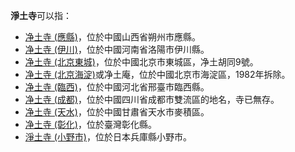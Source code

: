 '''淨土寺'''可以指：
* [[净土寺_(應縣)|净土寺 (應縣)]]，位於中國山西省朔州市應縣。
* [[净土寺_(伊川)|净土寺 (伊川)]]，位於中國河南省洛陽市伊川縣。
* [[净土寺_(北京東城)|净土寺 (北京東城)]]，位於中國北京市東城區，净土胡同9號。
* [[净土寺_(北京海淀)|净土寺 (北京海淀)]]或净土庵，位於中國北京市海淀區，1982年拆除。
* [[净土寺_(臨西)|净土寺 (臨西)]]，位於中國河北省邢臺市臨西縣。
* [[净土寺_(成都)|净土寺 (成都)]]，位於中國四川省成都市雙流區的地名，寺已無存。
* [[净土寺_(天水)|净土寺 (天水)]]，位於中國甘肅省天水市麥積區。
* [[净土寺_(彰化)|净土寺 (彰化)]]，位於臺灣彰化縣。
* [[淨土寺_(小野市)|淨土寺 (小野市)]]，位於日本兵庫縣小野市。

{{消歧義|Cat=三字佛寺消歧義}}